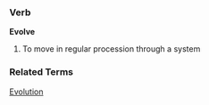 ===Verb===
'''Evolve'''
# To move in regular procession through a system
===Related Terms===
[[Evolution]]